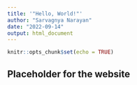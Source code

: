 ```yaml
---
title: '"Hello, World!"'
author: "Sarvagnya Narayan"
date: "2022-09-14"
output: html_document
---
```


```r
knitr::opts_chunk$set(echo = TRUE)
```

## Placeholder for the website 